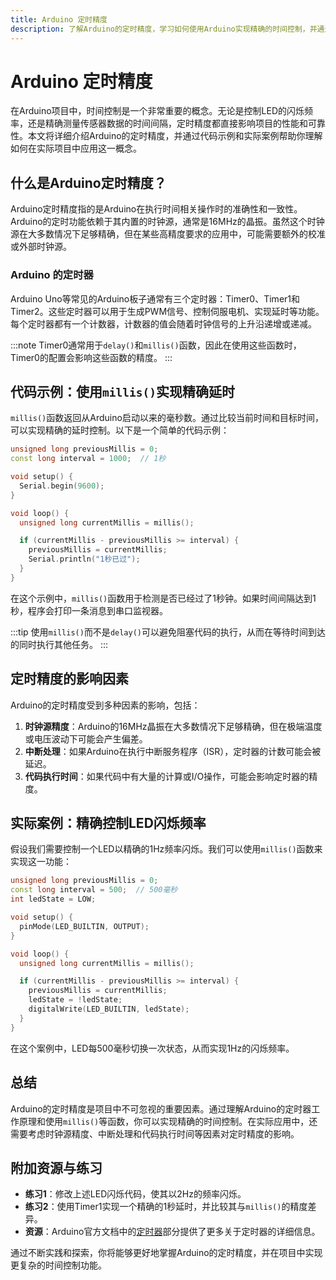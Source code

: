```yaml
---
title: Arduino 定时精度
description: 了解Arduino的定时精度，学习如何使用Arduino实现精确的时间控制，并通过实际案例掌握其应用。
---
```


# Arduino 定时精度

在Arduino项目中，时间控制是一个非常重要的概念。无论是控制LED的闪烁频率，还是精确测量传感器数据的时间间隔，定时精度都直接影响项目的性能和可靠性。本文将详细介绍Arduino的定时精度，并通过代码示例和实际案例帮助你理解如何在实际项目中应用这一概念。

## 什么是Arduino定时精度？

Arduino定时精度指的是Arduino在执行时间相关操作时的准确性和一致性。Arduino的定时功能依赖于其内置的时钟源，通常是16MHz的晶振。虽然这个时钟源在大多数情况下足够精确，但在某些高精度要求的应用中，可能需要额外的校准或外部时钟源。

### Arduino 的定时器

Arduino Uno等常见的Arduino板子通常有三个定时器：Timer0、Timer1和Timer2。这些定时器可以用于生成PWM信号、控制伺服电机、实现延时等功能。每个定时器都有一个计数器，计数器的值会随着时钟信号的上升沿递增或递减。

:::note
Timer0通常用于`delay()`和`millis()`函数，因此在使用这些函数时，Timer0的配置会影响这些函数的精度。
:::

## 代码示例：使用`millis()`实现精确延时

`millis()`函数返回从Arduino启动以来的毫秒数。通过比较当前时间和目标时间，可以实现精确的延时控制。以下是一个简单的代码示例：

```cpp
unsigned long previousMillis = 0;
const long interval = 1000;  // 1秒

void setup() {
  Serial.begin(9600);
}

void loop() {
  unsigned long currentMillis = millis();

  if (currentMillis - previousMillis >= interval) {
    previousMillis = currentMillis;
    Serial.println("1秒已过");
  }
}
```

在这个示例中，`millis()`函数用于检测是否已经过了1秒钟。如果时间间隔达到1秒，程序会打印一条消息到串口监视器。

:::tip
使用`millis()`而不是`delay()`可以避免阻塞代码的执行，从而在等待时间到达的同时执行其他任务。
:::

## 定时精度的影响因素

Arduino的定时精度受到多种因素的影响，包括：

1. **时钟源精度**：Arduino的16MHz晶振在大多数情况下足够精确，但在极端温度或电压波动下可能会产生偏差。
2. **中断处理**：如果Arduino在执行中断服务程序（ISR），定时器的计数可能会被延迟。
3. **代码执行时间**：如果代码中有大量的计算或I/O操作，可能会影响定时器的精度。

## 实际案例：精确控制LED闪烁频率

假设我们需要控制一个LED以精确的1Hz频率闪烁。我们可以使用`millis()`函数来实现这一功能：

```cpp
unsigned long previousMillis = 0;
const long interval = 500;  // 500毫秒
int ledState = LOW;

void setup() {
  pinMode(LED_BUILTIN, OUTPUT);
}

void loop() {
  unsigned long currentMillis = millis();

  if (currentMillis - previousMillis >= interval) {
    previousMillis = currentMillis;
    ledState = !ledState;
    digitalWrite(LED_BUILTIN, ledState);
  }
}
```

在这个案例中，LED每500毫秒切换一次状态，从而实现1Hz的闪烁频率。

## 总结

Arduino的定时精度是项目中不可忽视的重要因素。通过理解Arduino的定时器工作原理和使用`millis()`等函数，你可以实现精确的时间控制。在实际应用中，还需要考虑时钟源精度、中断处理和代码执行时间等因素对定时精度的影响。

## 附加资源与练习

- **练习1**：修改上述LED闪烁代码，使其以2Hz的频率闪烁。
- **练习2**：使用Timer1实现一个精确的1秒延时，并比较其与`millis()`的精度差异。
- **资源**：Arduino官方文档中的[定时器](https://www.arduino.cc/en/Tutorial/Foundations/Timers)部分提供了更多关于定时器的详细信息。

通过不断实践和探索，你将能够更好地掌握Arduino的定时精度，并在项目中实现更复杂的时间控制功能。